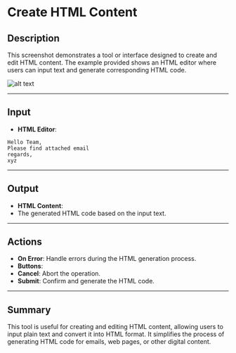 # Create HTML Content

## Description

This screenshot demonstrates a tool or interface designed to create and edit HTML content. The example provided shows an HTML editor where users can input text and generate corresponding HTML code.

![alt text](../../assets/text-action/create-html-content.png)

---

## Input

- **HTML Editor**:

```plaintext
Hello Team,
Please find attached email
regards,
xyz
 ```

---

## Output

- **HTML Content**:
- The generated HTML code based on the input text.

---

## Actions

- **On Error**: Handle errors during the HTML generation process.
- **Buttons**:
- **Cancel**: Abort the operation.
- **Submit**: Confirm and generate the HTML code.

---

## Summary

This tool is useful for creating and editing HTML content, allowing users to input plain text and convert it into HTML format. It simplifies the process of generating HTML code for emails, web pages, or other digital content.